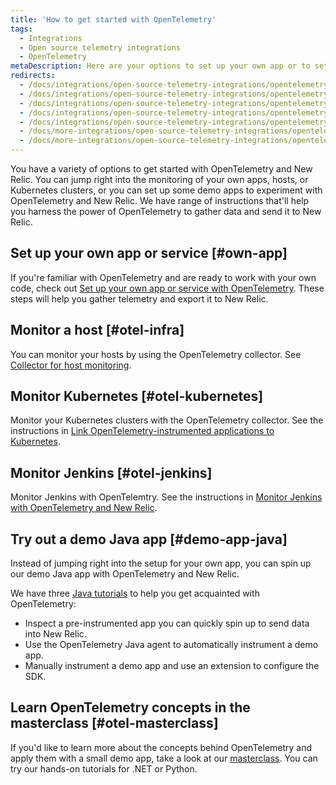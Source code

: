 ```yaml
---
title: 'How to get started with OpenTelemetry'
tags:
  - Integrations
  - Open source telemetry integrations
  - OpenTelemetry
metaDescription: Here are your options to set up your own app or to set up a demo app with OpenTelemetry and New Relic.
redirects:
  - /docs/integrations/open-source-telemetry-integrations/opentelemetry/opentelemetry-quick-start
  - /docs/integrations/open-source-telemetry-integrations/opentelemetry/get-started-opentelemetry-new-relic
  - /docs/integrations/open-source-telemetry-integrations/opentelemetry/set-opentelemetry-new-relic
  - /docs/integrations/open-source-telemetry-integrations/opentelemetry/opentelemetry-quick-start-guide
  - /docs/integrations/open-source-telemetry-integrations/opentelemetry/opentelemetry-architecture-recipes/
  - /docs/more-integrations/open-source-telemetry-integrations/opentelemetry/opentelemetry-quick-start
  - /docs/more-integrations/open-source-telemetry-integrations/opentelemetry/opentelemetry-setup
---
```


You have a variety of options to get started with OpenTelemetry and New Relic. You can jump right into the monitoring of your own apps, hosts, or Kubernetes clusters, or you can set up some demo apps to experiment with OpenTelemetry and New Relic. We have range of instructions that'll help you harness the power of OpenTelemetry to gather data and send it to New Relic.

## Set up your own app or service [#own-app]

If you're familiar with OpenTelemetry and are ready to work with your own code, check out [Set up your own app or service with OpenTelemetry](/docs/more-integrations/open-source-telemetry-integrations/opentelemetry/get-started/opentelemetry-set-up-your-app). These steps will help you gather telemetry and export it to New Relic.

## Monitor a host [#otel-infra]

You can monitor your hosts by using the OpenTelemetry collector. See [Collector for host monitoring](/docs/more-integrations/open-source-telemetry-integrations/opentelemetry/collector/opentelemetry-collector-infra-hosts).

## Monitor Kubernetes [#otel-kubernetes]

Monitor your Kubernetes clusters with the OpenTelemetry collector. See the instructions in [Link OpenTelemetry-instrumented applications to Kubernetes](/docs/kubernetes-pixie/kubernetes-integration/advanced-configuration/link-otel-applications-kubernetes/).

## Monitor Jenkins [#otel-jenkins]

Monitor Jenkins with OpenTelemtry. See the instructions in [Monitor Jenkins with OpenTelemetry and New Relic](/docs/more-integrations/open-source-telemetry-integrations/jenkins/monitoring-jenkins-ot).

## Try out a demo Java app [#demo-app-java]

Instead of jumping right into the setup for your own app, you can spin up our demo Java app with OpenTelemetry and New Relic.

We have three [Java tutorials](/docs/more-integrations/open-source-telemetry-integrations/opentelemetry/get-started/opentelemetry-tutorial-java) to help you get acquainted with OpenTelemetry:

* Inspect a pre-instrumented app you can quickly spin up to send data into New Relic.
* Use the OpenTelemetry Java agent to automatically instrument a demo app.
* Manually instrument a demo app and use an extension to configure the SDK.

## Learn OpenTelemetry concepts in the masterclass [#otel-masterclass]

If you'd like to learn more about the concepts behind OpenTelemetry and apply them with a small demo app, take a look at our [masterclass](https://developer.newrelic.com/opentelemetry-masterclass). You can try our hands-on tutorials for .NET or Python.
